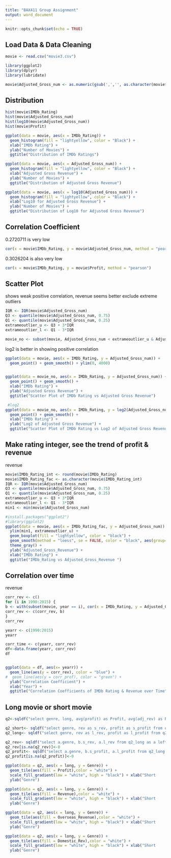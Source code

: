 ```yaml
---
title: "BAX411 Group Assignment"
output: word_document
---
```


```r
knitr::opts_chunk$set(echo = TRUE)
```

## Load Data & Data Cleaning
```r
movie <- read.csv("movie3.csv")

library(ggplot2)
library(dplyr)
library(lubridate)

movie$Adjusted_Gross_num <- as.numeric(gsub(',','', as.character(movie$Adjusted_Gross)))
```

## Distribution 
```r
hist(movie$IMDb_Rating) 
hist(movie$Adjusted_Gross_num)
hist(log10(movie$Adjusted_Gross_num))
hist(movie$Profit)

ggplot(data = movie, aes(x = IMDb_Rating)) +
  geom_histogram(fill = "lightyellow", color = "Black") +
  xlab("IMDb Rating") +
  ylab("Number of Movies") +
  ggtitle("Distribution of IMDb Ratings")

ggplot(data = movie, aes(x = Adjusted_Gross_num)) +
  geom_histogram(fill = "lightyellow", color = "Black") +
  xlab("Adjusted Gross Revenue") +
  ylab("Number of Movies") +
  ggtitle("Distribution of Adjusted Gross Revenue")

ggplot(data = movie, aes(x = log10(Adjusted_Gross_num))) +
  geom_histogram(fill = "lightyellow", color = "Black") +
  xlab("Log10 for Adjusted Gross Revenue") +
  ylab("Number of Movies") +
  ggtitle("Distribution of Log10 for Adjusted Gross Revenue")
```

## Correlation Coefficient
0.2720711 is very low
```r
cor(x = movie$IMDb_Rating, y = movie$Adjusted_Gross_num, method = "pearson")
```

0.3026204 is also very low
```r
cor(x = movie$IMDb_Rating, y = movie$Profit, method = "pearson")
```

## Scatter Plot
shows weak positive correlation, revenue seems better 
exclude extreme outliers
```r
IQR <- IQR(movie$Adjusted_Gross_num)
Q3 <- quantile(movie$Adjusted_Gross_num, 0.75)
Q1 <- quantile(movie$Adjusted_Gross_num, 0.25)
extrameoutlier_u <- Q3 + 3*IQR
extrameoutlier_l <- Q1 - 3*IQR

movie_no <- subset(movie, Adjusted_Gross_num < extrameoutlier_u & Adjusted_Gross_num > extrameoutlier_l)
```

log2 is better in showing positive correlation
```r
ggplot(data = movie, aes(x = IMDb_Rating, y = Adjusted_Gross_num)) +
  geom_point() + geom_smooth() + ylim(0, 4000)


ggplot(data = movie_no, aes(x = IMDb_Rating, y = Adjusted_Gross_num)) +
  geom_point() + geom_smooth() +
  xlab("IMDb Rating") +
  ylab("Adjusted Gross Revenue") +
  ggtitle("Scatter Plot of IMDb Rating vs Adjusted Gross Revenue")

 #log2
ggplot(data = movie_no, aes(x = IMDb_Rating, y = log2(Adjusted_Gross_num))) +
  geom_point() + geom_smooth() +
  xlab("IMDb Rating") +
  ylab("Log2 of Adjusted Gross Revenue") +
  ggtitle("Scatter Plot of IMDb Rating vs Log2 of Adjusted Gross Revenue")
```


## Make rating integer, see the trend of profit & revenue
revenue
```r
movie$IMDb_Rating_int <- round(movie$IMDb_Rating)
movie$IMDb_Rating_fac <- as.character(movie$IMDb_Rating_int)
IQR <- IQR(movie$Adjusted_Gross_num)
Q3 <- quantile(movie$Adjusted_Gross_num, 0.75)
Q1 <- quantile(movie$Adjusted_Gross_num, 0.25)
extrameoutlier_u <- Q3 + 3*IQR
extrameoutlier_l <- Q1 - 3*IQR
min1 <- min(movie$Adjusted_Gross_num)

#install.packages("ggplot2")
#library(ggplot2)
ggplot(data = movie, aes(x = IMDb_Rating_fac, y = Adjusted_Gross_num)) +
  ylim(min1, extrameoutlier_u) +
  geom_boxplot(fill = "lightyellow", color = "black") +
  geom_smooth(method = "loess", se = FALSE, color = "black", aes(group=1)) +
  theme_gray() +
  ylab("Adjusted_Gross_Revenue") +
  xlab("IMDb_Rating") +
  ggtitle("IMDb_Rating vs Adjusted_Gross_Revenue ")

```

## Correlation over time
revenue
```r
corr_rev <- c()
for (i in 1990:2015) {
b <- with(subset(movie, year == i), cor(x = IMDb_Rating, y = Adjusted_Gross_num, method = "pearson"))
corr_rev <- c(corr_rev, b)
}
corr_rev

yearr <- c(1990:2015)
yearr

corr_time <- c(yearr, corr_rev)
df<-data.frame(yearr, corr_rev)
df


ggplot(data = df, aes(x= yearr)) +
  geom_line(aes(y = corr_rev), color = "blue") +
#  geom_line(aes(y = corr_prof), color = "green") +
  ylab("Correlation Coefficient") +
  xlab("Year") +
  ggtitle("Correlation Coefficients of IMDb Rating & Revenue over Time")

```

## Long movie or short movie
```r
q2<-sqldf("select genre, long, avg(profit) as Profit, avg(adj_rev) as Revenue, avg(o_rev) as Overseas_Revenue, avg(d_rev) as Domestic_Rev, avg(budget) from mv group by 1,2  ")

q2_short<- sqldf("select genre, rev as s_rev, profit as s_profit from q2 where long =0")
q2_long<- sqldf("select genre, rev as l_rev, profit as l_profit from q2 where long =1")

q2_rev<- sqldf("select a.genre, b.s_rev, a.l_rev from q2_long as a left join q2_short as b on a.genre=b.genre")
q2_rev[is.na(q2_rev)]<-0
q2_profit<- sqldf("select a.genre, b.s_profit, a.l_profit from q2_long as a left join q2_short as b on a.genre=b.genre")
q2_profit[is.na(q2_profit)]<-0

ggplot(data = q2, aes(x = long, y = Genre)) +
  geom_tile(aes(fill = Profit),color = "white") +
  scale_fill_gradient(low = "white", high = "black") + xlab("Short                                         Long") +
  ylab("Genre") 

ggplot(data = q2, aes(x = long, y = Genre)) +
  geom_tile(aes(fill = Revenue),color = "white") +
  scale_fill_gradient(low = "white", high = "black") + xlab("Short                                         Long") +
  ylab("Genre") 

ggplot(data = q2, aes(x = long, y = Genre)) +
  geom_tile(aes(fill = Overseas_Revenue),color = "white") +
  scale_fill_gradient(low = "white", high = "black") + xlab("Short                                         Long") +
  ylab("Genre")

ggplot(data = q2, aes(x = long, y = Genre)) +
  geom_tile(aes(fill = Domestic_Rev),color = "white") +
  scale_fill_gradient(low = "white", high = "black") + xlab("Short                                         Long") +
  ylab("Genre")
```


